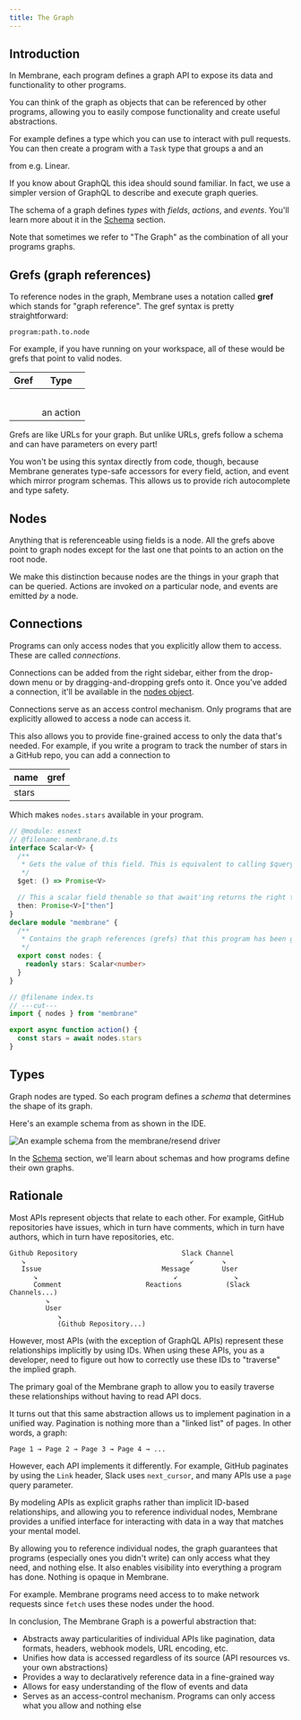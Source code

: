 ```yaml
---
title: The Graph
---
```



## Introduction

In Membrane, each program defines a graph API to expose its data and
functionality to other programs.

You can think of the graph as objects that can be referenced by other programs,
allowing you to easily compose functionality and create useful abstractions.

For example <Package name="github" /> defines a <Type type='PullRequest'/> type
which you can use to interact with pull requests. You can then create a program
with a `Task` type that groups a <Type type='PullRequest' /> and an

<Type type="Issue" /> from e.g. Linear.

If you know about GraphQL this idea should sound familiar. In fact, we use a
simpler version of GraphQL to describe and execute graph queries.

The schema of a graph defines _types_ with _fields_, _actions_, and _events_.
You'll learn more about it in the [Schema](/concepts/schema) section.

Note that sometimes we refer to "The Graph" as the combination of all your
programs graphs.

## Grefs (graph references)

To reference nodes in the graph, Membrane uses a notation called **gref** which
stands for "graph reference". The gref syntax is pretty straightforward:

`program:path.to.node`

For example, if you have <Package name="github"/> running on your workspace, all
of these would be grefs that point to valid nodes.

| Gref                                                           | Type                          |
| -------------------------------------------------------------- | ----------------------------- |
| <Gref value="github:"/>                                        | <Type type="Root"/>           |
| <Gref value='github:users'/>                                   | <Type type="UserCollection"/> |
| <Gref value='github:users.one(name:"membrane-io")'/>           | <Type type="User"/>           |
| <Gref value='github:users.one(name:"membrane-io").bio'/>       | <Type type="String"/>         |
| <Gref value='github:users.one(name:"membrane-io").followers'/> | <Type type="Int"/>            |
| <Gref value='github:configure'/>                               | an action                     |

Grefs are like URLs for your graph. But unlike URLs, grefs follow a schema and
can have parameters on every part!

You won't be using this syntax directly from code, though, because Membrane
generates type-safe accessors for every field, action, and event which mirror
program schemas. This allows us to provide rich autocomplete and type safety.

## Nodes

Anything that is referenceable using fields is a node. All the grefs above point
to graph nodes except for the last one that points to an action on the root
node.

We make this distinction because nodes are the things in your graph that can be
queried. Actions are invoked _on_ a particular node, and events are emitted _by_
a node.

## Connections

Programs can only access nodes that you explicitly allow them to access. These
are called _connections_.

Connections can be added from the right sidebar, either from the drop-down menu
or by dragging-and-dropping grefs onto it. Once you've added a connection, it'll
be available in the [nodes object](/reference/typescript-api#nodes).

Connections serve as an access control mechanism. Only programs that are
explicitly allowed to access a node can access it.

This also allows you to provide fine-grained access to only the data that's
needed. For example, if you write a program to track the number of stars in a
GitHub repo, you can add a connection to

| name  | gref                                                                                           |
| ----- | ---------------------------------------------------------------------------------------------- |
| stars | <Gref value='github:users.one(name:"membrane-io").repos.one(name:"membrane-io").stargazers' /> |

Which makes `nodes.stars` available in your program.

```ts twoslash "nodes.stars"
// @module: esnext
// @filename: membrane.d.ts
interface Scalar<V> {
  /**
   * Gets the value of this field. This is equivalent to calling $query without arguments
   */
  $get: () => Promise<V>

  // This a scalar field thenable so that await'ing returns the right type
  then: Promise<V>["then"]
}
declare module "membrane" {
  /**
   * Contains the graph references (grefs) that this program has been given access to.
   */
  export const nodes: {
    readonly stars: Scalar<number>
  }
}

// @filename index.ts
// ---cut---
import { nodes } from "membrane"

export async function action() {
  const stars = await nodes.stars
}
```

## Types

Graph nodes are typed. So each program defines a _schema_ that determines the
shape of its graph.

Here's an example schema from <Package name="resend"/> as shown in the IDE.

![An example schema from the membrane/resend
  driver](@assets/resend-schema.png)

In the [Schema](/concepts/schema) section, we'll learn about schemas and how
programs define their own graphs.

## Rationale

Most APIs represent objects that relate to each other. For example, GitHub
repositories have issues, which in turn have comments, which in turn have
authors, which in turn have repositories, etc.

```
Github Repository                          Slack Channel
   ↘                                         ↙       ↘
   Issue                              Message        User
      ↘                                  ↙              ↘
      Comment                     Reactions           (Slack Channels...)
         ↘
         User
            ↘
            (Github Repository...)
```

However, most APIs (with the exception of GraphQL APIs) represent these
relationships implicitly by using IDs. When using these APIs, you as a
developer, need to figure out how to correctly use these IDs to "traverse" the
implied graph.

The primary goal of the Membrane graph to allow you to easily traverse these
relationships without having to read API docs.

It turns out that this same abstraction allows us to implement pagination in a
unified way. Pagination is nothing more than a "linked list" of pages. In other
words, a graph:

```
Page 1 → Page 2 → Page 3 → Page 4 → ...
```

However, each API implements it differently. For example, GitHub paginates by
using the `Link` header, Slack uses `next_cursor`, and many APIs use a `page`
query parameter.

By modeling APIs as explicit graphs rather than implicit ID-based relationships,
and allowing you to reference individual nodes, Membrane provides a unified
interface for interacting with data in a way that matches your mental model.

By allowing you to reference individual nodes, the graph guarantees that
programs (especially ones you didn't write) can only access what they need, and
nothing else. It also enables visibility into everything a program has done.
Nothing is opaque in Membrane.

For example. Membrane programs need access to <Package name="http" /> to make
network requests since `fetch` uses these nodes under the hood.

In conclusion, The Membrane Graph is a powerful abstraction that:

- Abstracts away particularities of individual APIs like pagination, data
  formats, headers, webhook models, URL encoding, etc.
- Unifies how data is accessed regardless of its source (API resources vs. your
  own abstractions)
- Provides a way to declaratively reference data in a fine-grained way
- Allows for easy understanding of the flow of events and data
- Serves as an access-control mechanism. Programs can only access what you allow
  and nothing else

